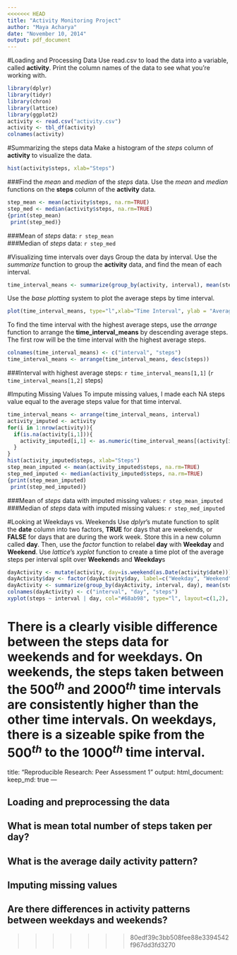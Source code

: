 ```yaml
---
<<<<<<< HEAD
title: "Activity Monitoring Project"
author: "Maya Acharya"
date: "November 10, 2014"
output: pdf_document
---
```

#Loading and Processing Data
Use read.csv to load the data into a variable, called **activity**.
Print the column names of the data to see what you're working with.
```r
library(dplyr)
library(tidyr)
library(chron)
library(lattice)
library(ggplot2)
activity <- read.csv("activity.csv")
activity <- tbl_df(activity)
colnames(activity)
```
#Summarizing the steps data
Make a histogram of the *steps* column of **activity** to visualize the data.
```r
hist(activity$steps, xlab="Steps")
```
  
###Find the *mean* and *median* of the *steps* data.
Use the *mean* and *median* functions on the **steps** column of the **activity** data.
```r
step_mean <- mean(activity$steps, na.rm=TRUE)
step_med <- median(activity$steps, na.rm=TRUE)
{print(step_mean)
 print(step_med)}
```
###Mean of *steps* data: `r step_mean`  
###Median of *steps* data: `r step_med`  

#Visualizing time intervals over days
Group the data by interval. Use the *summarize* function to group the **activity** data, and find the mean of each interval.
```r
time_interval_means <- summarize(group_by(activity, interval), mean(steps, na.rm=TRUE))
```

  
  Use the *base plotting* system to plot the average steps by time interval.
```r
plot(time_interval_means, type="l",xlab="Time Interval", ylab = "Average Steps")
```

  
To find the time interval with the highest average steps, use the *arrange* function to arrange the **time_interval_means** by descending average steps. The first row will be the time interval with the highest average steps. 
```r
colnames(time_interval_means) <- c("interval", "steps")
time_interval_means <- arrange(time_interval_means, desc(steps))
```
  
###Interval with highest average steps: `r time_interval_means[1,1]` 
(`r time_interval_means[1,2]` steps)

#Imputing Missing Values
To impute missing values, I made each NA steps value equal to the average steps value for that time interval.
```r
time_interval_means <- arrange(time_interval_means, interval)
activity_imputed <- activity
for(i in 1:nrow(activity)){
  if(is.na(activity[i,1])){
    activity_imputed[i,1] <- as.numeric(time_interval_means[(activity[i,3]/5)+1,2])
  }
}
hist(activity_imputed$steps, xlab="Steps")
step_mean_imputed <- mean(activity_imputed$steps, na.rm=TRUE)
step_med_imputed <- median(activity_imputed$steps, na.rm=TRUE)
{print(step_mean_imputed)
 print(step_med_imputed)}
```
###Mean of *steps* data with imputed missing values: `r step_mean_imputed`  
###Median of *steps* data with imputed missing values: `r step_med_imputed` 

#Looking at Weekdays vs. Weekends
Use *dplyr*'s mutate function to split the **date** column into two factors, **TRUE** for days that are weekends, or **FALSE** for days that are during the work week. Store this in a new column called **day**. Then, use the *factor* function to relabel **day** with **Weekday** and **Weekend**. Use *lattice*'s *xyplot* function to create a time plot of the average steps per interval split over **Weekend**s and **Weekday**s
```r
dayActivity <- mutate(activity, day=is.weekend(as.Date(activity$date)))
dayActivity$day <- factor(dayActivity$day, label=c("Weekday", "Weekend"))
dayActivity <- summarize(group_by(dayActivity, interval, day), mean(steps, na.rm=TRUE))
colnames(dayActivity) <- c("interval", "day", "steps")
xyplot(steps ~ interval | day, col="#68ab98", type="l", layout=c(1,2), data=dayActivity)
```
  
    
There is a clearly visible difference between the **steps** data for weekends and for weekdays. On weekends, the steps taken between the $500^{th}$ and $2000^{th}$ time intervals are consistently higher than the other time intervals. On weekdays, there is a sizeable spike from the $500^{th}$ to the $1000^{th}$ time interval.
=======
title: "Reproducible Research: Peer Assessment 1"
output: 
  html_document:
    keep_md: true
---


## Loading and preprocessing the data



## What is mean total number of steps taken per day?



## What is the average daily activity pattern?



## Imputing missing values



## Are there differences in activity patterns between weekdays and weekends?
>>>>>>> 80edf39c3bb508fee88e3394542f967dd3fd3270
